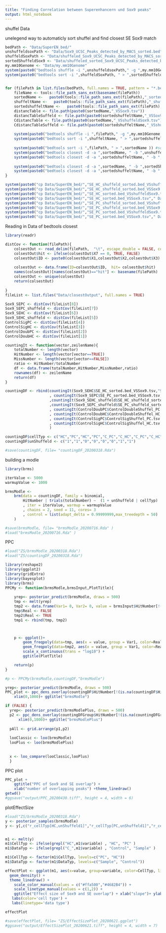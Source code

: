 ```yaml
---
title: "Finding Correlation between Superenhancern und Sox9 peaks"
output: html_notebook
---
```


shuffel Data

unelegend way to automaticly sort shuffel and find closest SE Sox9 match
```r
bedPath <- "Data/SuperEN_bed/"
unshuffeldsoxPath <- "Data/Sox9_UCSC_Peaks_detected_by_MACS_sorted.bed"
shuffeldSoxPath <- "Data/shuffeled_Sox9_UCSC_Peaks_detected_by_MACS_sorted.bed"
sortedShuffeldSox9 <- "Data/shuffeled_sorted_Sox9_UCSC_Peaks_detected_by_MACS_sorted.bed"
my.mm10Genome <- "Data/my.mm10Genome"
system(paste0("bedtools shuffle -i ",unshuffeldsoxPath," -g ",my.mm10Genome," > ",shuffeldSoxPath)) #shuffling Sox9
system(paste0("bedtools sort -i ",shuffeldSoxPath, " > ",sortedShuffeldSox9 )) #sorting shuffeld SE


for (filePath in list.files(bedPath, full.names = TRUE, pattern = "*.bed")) {
    fileName <- tools::file_path_sans_ext(basename(filePath))
    sortedName <-   paste0(tools::file_path_sans_ext(filePath),"_sorted.bed")
    shuffeltName <-   paste0(tools::file_path_sans_ext(filePath),"_shuffeld.bed")
    sortedshuffeltName <-   paste0(tools::file_path_sans_ext(filePath),"_shuffeld_sorted.bed")
    distancTable <- file.path(paste0(sortedName,"_VSSox9.tsv"))
    distancTableSuffeld <- file.path(paste0(sortedshuffeltName,"_VSSox9.tsv"))
    CdistancTable <- file.path(paste0(sortedName,"_VSshuffeldSox9.tsv"))
    CdistancTableSuffeld <- file.path(paste0(sortedshuffeltName,"_VSshuffeldSox9.tsv"))
    
    system(paste0("bedtools shuffle -i ",filePath," -g ",my.mm10Genome," > ",shuffeltName)) #shuffling SE
    system(paste0("bedtools sort -i ",shuffeltName, " > ",sortedshuffeltName )) #sorting shuffeld SE
    
    system(paste0("bedtools sort -i ",filePath, " > ",sortedName )) #sorting SE
    system(paste0("bedtools closest -d -a ",sortedName, " -b ",unshuffeldsoxPath, " > ", distancTable ))
    system(paste0("bedtools closest -d -a ",sortedshuffeltName, " -b ",unshuffeldsoxPath, " > ", distancTableSuffeld ))
    
    system(paste0("bedtools closest -d -a ",sortedName, " -b ",sortedShuffeldSox9, " > ", CdistancTable ))
    system(paste0("bedtools closest -d -a ",sortedshuffeltName, " -b ",sortedShuffeldSox9, " > ", CdistancTableSuffeld ))
} 
```

```r
system(paste0("cp Data/SuperEN_bed/","SE_HC_shuffeld_sorted.bed_VSshuffeldSox9.tsv"," Data/closestOutput/","ControlDoubleShuffel_HC.tsv"))
system(paste0("cp Data/SuperEN_bed/","SE_HC_shuffeld_sorted.bed_VSSox9.tsv"," Data/closestOutput/","SE_HC_shuffeld_sorted.bed_VSSox9.tsv"))
system(paste0("cp Data/SuperEN_bed/","SE_HC_sorted.bed_VSshuffeldSox9.tsv"," Data/closestOutput/","ControlSigShuffel_HC.tsv"))
system(paste0("cp Data/SuperEN_bed/","SE_HC_sorted.bed_VSSox9.tsv"," Data/closestOutput/","SE_HC_sorted.bed_VSSox9.tsv"))
system(paste0("cp Data/SuperEN_bed/","SE_PC_shuffeld_sorted.bed_VSshuffeldSox9.tsv"," Data/closestOutput/","ControlDoubleShuffel_PC.tsv"))
system(paste0("cp Data/SuperEN_bed/","SE_PC_shuffeld_sorted.bed_VSSox9.tsv"," Data/closestOutput/","SE_PC_shuffeld_sorted.bed_VSSox9.tsv"))
system(paste0("cp Data/SuperEN_bed/","SE_PC_sorted.bed_VSshuffeldSox9.tsv"," Data/closestOutput/","ControlSigShuffel_PC.tsv"))
system(paste0("cp Data/SuperEN_bed/","SE_PC_sorted.bed_VSSox9.tsv"," Data/closestOutput/","SE_PC_sorted.bed_VSSox9.tsv"))
```



Reading in Data of bedtools closest
```r
library(readr)

distCov <- function(filePath){
    colsestOut <- read_delim(filePath,  "\t", escape_double = FALSE, col_names = FALSE, trim_ws = TRUE)
    colsestOut$hit <- ifelse(colsestOut$X7 == 0, TRUE, FALSE)
    colsestOut$ID <- paste0(colsestOut$X1,colsestOut$X2,colsestOut$X3)
    
    colsestOut <- data.frame(ID=colsestOut$ID,  hit= colsestOut$hit)
    names(colsestOut)[names(colsestOut)=="hit"] <- basename(filePath)
    colsestOut <- unique(colsestOut)
    return(colsestOut)
    
}
fileList <- list.files("Data/closestOutput", full.names = TRUE)

Sox9_SEPC <- distCov(fileList[8])
Sox9_SEPC_shuffeld <- distCov(fileList[7])
Sox9_SEHC <- distCov(fileList[6])
Sox9_SEHC_shuffeld <- distCov(fileList[5])
ControlSigPC <- distCov(fileList[4])
ControlSigHC <- distCov(fileList[3])
ControlDoubPC <- distCov(fileList[2])
ControlDoubHC <- distCov(fileList[1])
```


```r
countingIt <- function(vector,zeilenName){
    totalNumber <- length(vector)
    HitNumber <- length(vector[vector==TRUE])
    MissNumber <- length(vector[vector==FALSE])
    ratio <- HitNumber/totalNumber
    df <- data.frame(totalNumber,HitNumber,MissNumber,ratio)
    rownames(df) <- zeilenName
    return(df)
}

countingDF <- rbind(countingIt(Sox9_SEHC$SE_HC_sorted.bed_VSSox9.tsv,"Sox9_SEHC")
                    , countingIt(Sox9_SEPC$SE_PC_sorted.bed_VSSox9.tsv,"Sox9_SEPC")
                    ,countingIt(Sox9_SEHC_shuffeld$SE_HC_shuffeld_sorted.bed_VSSox9.tsv,"Sox9_SEHC_shuffeld")
                    ,countingIt(Sox9_SEPC_shuffeld$SE_PC_shuffeld_sorted.bed_VSSox9.tsv,"Sox9_SEPC_shuffeld")
                    , countingIt(ControlDoubPC$ControlDoubleShuffel_PC.tsv ,"ControlDoubPC")
                    , countingIt(ControlDoubHC$ControlDoubleShuffel_HC.tsv    ,"ControlDoubHC")
                    , countingIt(ControlSigPC$ControlSigShuffel_PC.tsv    ,"ControlSigPC")
                    , countingIt(ControlSigHC$ControlSigShuffel_HC.tsv    ,"ControlSigHC")
                    )

countingDF$cellTyp <- c("HC","PC","HC","PC","C_PC","C_HC","C_PC","C_HC")
countingDF$unShuffeld <- c("1","1","0","0","0","0","1","1")

#save(countingDF, file= "countingDF_20200318.Rda")
```

building a modle
```r
library(brms)

iterValue <- 5000
warmupValue <- 1000

brmsModle <-
	brm(data = countingDF, family = binomial,
		HitNumber | trials(totalNumber) ~  (1 + unShuffeld | cellTyp) 
		, iter = iterValue, warmup = warmupValue
		, chains = 2, seed = 11, cores= 3
		, control = list(adapt_delta = 0.99999999,max_treedepth = 50)
	)

#save(brmsModle, file= "brmsModle_20200716.Rda" )
#load("brmsModle_20200716.Rda" )
```

PPC
```r
#load("ZS/brmsModle_20200318.Rda")
#load("ZS/countingDF_20200318.Rda")

library(reshape2)
library(ggplot2)
library(gridExtra)
library(bayesplot)
library(brms)
PPCMy <- function(brmsModle,brmsInput,PlotTitle){
	
	yrep<- posterior_predict(brmsModle, draws = 500)
	tmp <- melt(yrep)
	tmp2 <- data.frame(Var1= 0, Var2= 0, value = brmsInput$HitNumber[!(is.na(brmsInput$HitNumber))])
	tmp$Real <- FALSE
	tmp2$Real <- TRUE
	tmp1 <- rbind(tmp, tmp2)



	p <- ggplot()+
		geom_freqpoly(data=tmp, aes(x = value, group = Var1, color=Real)) +
		geom_freqpoly(data=tmp2, aes(x = value, group = Var1, color=Real)) +
		scale_x_continuous(trans = "log10") +
		ggtitle(PlotTitle)

	return(p)
}

#p <- PPCMy(brmsModle,countingDF,"brmsModle")

yrep<- posterior_predict(brmsModle, draws = 500)
PPC_plot <- ppc_dens_overlay(countingDF$HitNumber[!(is.na(countingDF$HitNumber))], yrep[1:100, ]) +
    xlim(0,1000)+ ggtitle("brmsModle")

if (FALSE) {
  yrep<- posterior_predict(brmsModlePlus, draws = 500)
  p2 <- ppc_dens_overlay(countingDFGroup$HitNumber[!(is.na(countingDFGroup$HitNumber))], yrep[1:100, ]) +
      xlim(0,1000)+ ggtitle("brmsModlePlus")
  
  pAll <- grid.arrange(p1,p2)
  
  looClassic <- loo(brmsModle)
  looPlus <- loo(brmsModlePlus)
  
  
  x <- loo_compare(looClassic,looPlus)
  }

```

PPC plot
```r
PPC_plot +
    ggtitle("PPC of Sox9 and SE overlap") +
    xlab("number of overlapping peaks") +theme_linedraw() 
getwd()
#ggsave("output/PPC_20200430.tiff", height = 4, width = 6)
```


plotEffectSize
```r
#load("ZS/brmsModle_20200318.Rda")
y <- posterior_samples(brmsModle)
y <- y[,c("r_cellTyp[HC,unShuffeld1]","r_cellTyp[PC,unShuffeld1]","r_cellTyp[C_HC,unShuffeld1]","r_cellTyp[C_PC,unShuffeld1]" )]


m1 <- melt(y)
m1$CellTyp <- ifelse(grepl("HC",m1$variable) , "HC", "PC" ) 
m1$DataTyp <- ifelse(grepl("C_",m1$variable) , "Control", "Sample" ) 

m1$CellTyp <- factor(m1$CellTyp, levels=c("PC", "HC"))
m1$DataTyp <- factor(m1$DataTyp, levels=c("Sample", "Control"))

effectPlot <- ggplot(m1, aes(x=value, group=variable, color=CellTyp, linetype= DataTyp))+
  geom_density() +
  theme_linedraw() +
    scale_color_manual(values = c("#ffa500","#4682B4")) +
    scale_linetype_manual(values = c(1,2)) +
    ggtitle("Effect size of Sox9 and SE overlap") + xlab("slope")+ ylab("")+
   labs(color='cell type') +
   labs(linetype='data type') 

effectPlot

#save(effectPlot, file= "ZS/EffectSizePlot_20200621.ggplot")
#ggsave("output/EffectSizePlot_20200621.tiff", height = 4, width = 7)
```
